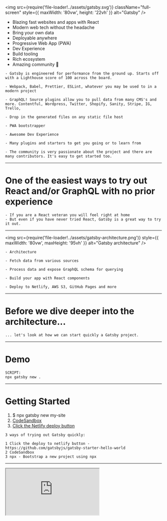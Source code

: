
<img
  src={require('file-loader!../assets/gatsby.svg')}
  className="full-screen"
  style={{ maxWidth: '80vw', height: '22vh' }}
  alt="Gatsby"
/>

<ul>
  <Appear>
    <li>Blazing fast websites and apps with React</li>
    <li>Modern web tech without the headache</li>
    <li>Bring your own data</li>
    <li>Deployable anywhere</li>
    <li>Progressive Web App (PWA)</li>
    <li>Dev Experience</li>
    <li>Build tooling</li>
    <li>Rich ecosystem</li>
    <li>Amazing community 💜</li>
  </Appear>
</ul>

```notes
- Gatsby is engineered for performance from the ground up. Starts off with a Lighthouse score of 100 across the board.

- Webpack, Babel, Prettier, ESLint, whatever you may be used to in a modern project

- GraphQL! Source plugins allow you to pull data from many CMS's and more. Contentful, Wordpress, Twitter, Shopify, Sanity, Stripe, IG, Trello,

- Drop in the generated files on any static file host

- PWA bootstrapper

- Awesome Dev Experience

- Many plugins and starters to get you going or to learn from

- The community is very passionate about the project and there are many contributors. It's easy to get started too.

```

---

# One of the easiest ways to try out React and/or GraphQL with no prior experience

```notes
- If you are a React veteran you will feel right at home
- But even if you have never tried React, Gatsby is a great way to try it out.

```

---

<img
  src={require('file-loader!../assets/gatsby-architecture.png')}
  style={{ maxWidth: '80vw', maxHeight: '95vh' }}
  alt="Gatsby architecture"
/>

```notes
- Architecture

- Fetch data from various sources

- Process data and expose GraphQL schema for querying

- Build your app with React components

- Deploy to Netlify, AWS S3, GitHub Pages and more
```

---

# Before we dive deeper into the architecture...

```notes
... let's look at how we can start quickly a Gatsby project.
```

---

# Demo

```notes
SCRIPT:
npx gatsby new .
```

---

# Getting Started

<ol>
  <li>$ npx gatsby new my-site</li>
  <li>
    <a href="https://codesandbox.io/s/">CodeSandbox</a>
  </li>
  <li>
    <a href="https://github.com/gatsbyjs/gatsby-starter-hello-world">
      Click the Netlify deploy button
    </a>
  </li>
</ol>

```notes
3 ways of trying out Gatsby quickly:

1 Click the deploy to netlify button - https://github.com/gatsbyjs/gatsby-starter-hello-world
2 CodeSandbox
3 npx - Bootstrap a new project using npx
```

---

<iframe
  src="https://codesandbox.io/embed/k3201jy9jo?fontsize=14"
  style={{
    width: '90vw',
    height: '90vh',
    border: 0,
    borderRadius: '4px',
    overflow: 'hidden'
  }}
  sandbox="allow-modals allow-forms allow-popups allow-scripts allow-same-origin"
/>

---

# Data Sources

Any data source
Build pages from Google sheets or Trello cards wut?
add images of JSON, YAML, MARKDOWN ICONS etc. for exmaple

---

# One of the easiest ways to try out GraphQL with no prior experience

---

# Demo

```notes
TODO: come up with concrete examples to query; set them up in the codesandbox
```

---

<iframe
  src="https://k3201jy9jo.sse.codesandbox.io/___graphql"
  style={{
    width: '90vw',
    height: '90vh',
    border: 0,
    borderRadius: '4px',
    overflow: 'hidden'
  }}
  sandbox="allow-modals allow-forms allow-popups allow-scripts allow-same-origin"
/>

---

# Plugins

TODO: image of plugins page

<ul>
  <Appear>
    <li>Reusable common functionality</li>
    <li>Source plugins</li>
    <li>Transformer plugins</li>
    <li>Public vs Private</li>
  </Appear>
</ul>

```notes
- Chunks of reusable functionality, shared with the community.
- Things like Google Analytics, for example. No need to reinvent the wheel. Use the highly optimized and supported plugin.
- 2 special categories of plugins - Source and Transformer plugins
- A thing to note about plugins is that you are not limited to only what's available out there. You can easily create your own custom private plugins specific to your project if you have a use case for that.
```

---

# Source plugins TODO: CONTINUE HERE

TODO: image or list of examples

---

# Transformer plugins

TODO: image or list of examples

---

# Deploying

- Netlify
- GitHub Pages
- Now.sh
- AWS S3

---

# Starters and themes

- TODO: explain about starters
- TODO: mention about themes

---

# Showcase

---

# Let's dive a bit deeper

- React
- GraphQL
- graphiql
- data sources...

---

# Detail of how it works

- React, GraphQL
- Data
- Freedome
- bring the tools as you need them, don't get locked to stacks and technologies if you dont want to
- easily swap out a headless CMS for another one

---

# CodeSandbox embed for some reason

---

# What does Gatsby give you?

<Appear>- PWA</Appear>
<Appear>- Performance</Appear>
<Appear>- SEO</Appear>
<Appear>- Tooling</Appear>
<Appear>- Image processing</Appear>

```notes
- TODO: Make a very detailed slide or a few slides here; Images
```

---

<TwitterTweetEmbed tweetId="1083999310168162304" />

Somone might have said could be ran on a toaster

```notes
- Hot takes: can get a score of 70+ on a toaster at CDN Edge
- if someone is looking for a side project :D
```

---

# Additionally

Show graphiql,
Images with initial low quality base64 inlined version, and blur up or traced svg effects on loading

---

# But also...

It's a perfect chance of trying out React and GraphQL.

Gatsby gives you <strong>tooling</strong> (Webpack, TODO:...)

### <strong>A hassle free way to try React and GraphQL</strong>

```notes
- Add webpack and what not images
```

---

# Why Gatsby?

Community!
Plugins
Starters

---

# Why Gatsby?

- Engineered for performance from the get-to
- TODO: put image of default starter lightouse score (and maybe a few other examples of real sites?)
- In legacy codebases we all know how hard it could be to work for performance - tech debt, a feature here, an improvement there

```notes
- Sample notes
```

---

# images

WebP:

- half the size
- with or without alpha channel
- supported by Chrome (which could be in many cases half your users or more; check your analytics)
- supported in Edge (since Oct 2018) and support continues as Edge changes engine to Chromium
- supported in Firefox

<img
  style={{ marginTop: 'var(--m-t-3)' }}
  src={require('file-loader!../assets/webp-support.png')}
  alt="WebP image format support across browsers"
/>

---

# Why performance matters

- users are impatient
- KPIs - bounce rates, real disappointments, real money
- bandwidth is expensive
- the next 1 billion user on the internet

---

# Interactive demo

Some demo here

---

# What can you build with Gatsby?

- Landing pages
- Ecommerce
- PWAs

```notes
- notes here
```

---

# A few showcase slides with images

3rd party projects: Find some advanced examples out there. or some simple and slick ones. show SHOWCASE site

- elementsofai
- store.gatsbyjs.org

- TODO: add lighthouse images per each

---

# Showcase of some of my projects

- solve practical problems - generate THOUSANDS OF images and make a super performant page in a few minutes and less than 50 lines of code. So powerful!: campaign-catalog
- generate hundreds of pages hassle free: baehrbg.com
- fpvtips

```notes
- gatsby can be very powerful - show example of a copy of the campaign catalog site to show how far you can get just with 10 lines of code. maybe with rendering sub pages for each of those sites too? 600+ pages real quick?
```

---

# Learning resources

- Docs
- Tutorial
- LevelUpTuts
- Learning from other starters or projects

```notes
- Follow tutorial, the docs are pretty solid

- Look up things as you need them
```

---

# Contribute to Gatsby

- Easy to get started
- Get swag

```notes
- Speaking of which, if you are looking into contributing to open source, consider starting with Gatsby.

- People are very helpful! And you can even have a pair programming session with a member of the Ink team.
```

---

# MAP - TODO: remove when done

1. High level overview of features
2. Architecture
3. Performance and why performance is important
4. Showcase and What can you build with Gatsby
5. Getting started (npx, codesandbox)
6. Starters
7. Plugins and breakdown of types and roles
8. Demo (graphiql, etc.)
9. Learning
10. Contribute

---

# Gatsby enables you to ship things faster

```notes
- Why understanding everything under the hood would allow you to achieve some highly customized setups, it's not required
and it's great to have such a solid framework to base your work off of.
```
